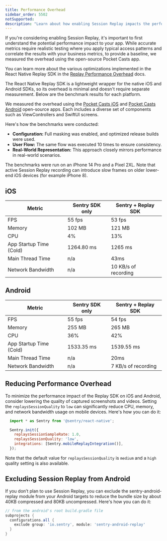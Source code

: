 ```yaml
---
title: Performance Overhead
sidebar_order: 5502
notSupported:
description: "Learn about how enabling Session Replay impacts the performance of your application."
---
```


If you're considering enabling Session Replay, it's important to first understand the potential performance impact to your app. While accurate metrics require realistic testing where you apply typical access patterns and correlate the results with your business metrics, to provide a baseline, we measured the overhead using the open-source Pocket Casts app.

You can learn more about the various optimizations implemented in the React Native Replay SDK in the [Replay Performance Overhead](/product/explore/session-replay/mobile/performance-overhead/) docs.

The React Native Replay SDK is a lightweight wrapper for the native iOS and Android SDKs, so its overhead is minimal and doesn't require separate measurement. Below are the benchmark results for each platform.

We measured the overhead using the [Pocket Casts iOS](https://github.com/Automattic/pocket-casts-ios) and [Pocket Casts Android](https://github.com/Automattic/pocket-casts-android) open-source apps. Each includes a diverse set of components such as ViewControllers and SwiftUI screens.

Here's how the benchmarks were conducted:

- **Configuration:** Full masking was enabled, and optimized release builds were used.
- **User Flow:** The same flow was executed 10 times to ensure consistency.
- **Real-World Representation:** This approach closely mirrors performance in real-world scenarios.

The benchmarks were run on an iPhone 14 Pro and a Pixel 2XL. Note that active Session Replay recording can introduce slow frames on older lower-end iOS devices (for example iPhone 8).

## iOS

| Metric                           | Sentry SDK only | Sentry + Replay SDK |
| -------------------------------- | --------------- | ------------------- |
| FPS                              | 55 fps          | 53 fps              |
| Memory                           | 102 MB          | 121 MB              |
| CPU                              | 4%              | 13%                 |
| App Startup Time (Cold)          | 1264.80 ms      | 1265 ms             |
| Main Thread Time                 | n/a             | 43ms                |
| Network Bandwidth                | n/a             | 10 KB/s of recording|



## Android

| Metric                           | Sentry SDK only | Sentry + Replay SDK |
| -------------------------------- | --------------- | ------------------- |
| FPS                              | 55 fps          | 54 fps              |
| Memory                           | 255 MB          | 265 MB              |
| CPU                              | 36%             | 42%                 |
| App Startup Time (Cold)          | 1533.35 ms      | 1539.55 ms          |
| Main Thread Time                 | n/a             | 20ms                |
| Network Bandwidth                | n/a             | 7 KB/s of recording |

## Reducing Performance Overhead

To minimize the performance impact of the Replay SDK on iOS and Android, consider lowering the quality of captured screenshots and videos. Setting the `replaysSessionQuality` to `low` can significantly reduce CPU, memory, and network bandwidth usage on mobile devices. Here's how you can do it:

```js {tabTitle: React Native}
  import * as Sentry from '@sentry/react-native';

  Sentry.init({
    replaysSessionSampleRate: 1.0,
    replaysSessionQuality: 'low',
    integrations: [Sentry.mobileReplayIntegration()],
  });
```

Note that the default value for `replaysSessionQuality` is `medium` and a `high` quality setting is also available.

## Excluding Session Replay from Android

If you don’t plan to use Session Replay, you can exclude the sentry-android-replay module from your Android targets to reduce the bundle size by about 40KB compressed and 80KB uncompressed. Here's how you can do it:

```gradle
// from the android's root build.gradle file
subprojects {
  configurations.all {
    exclude group: 'io.sentry', module: 'sentry-android-replay'
  }
}
```